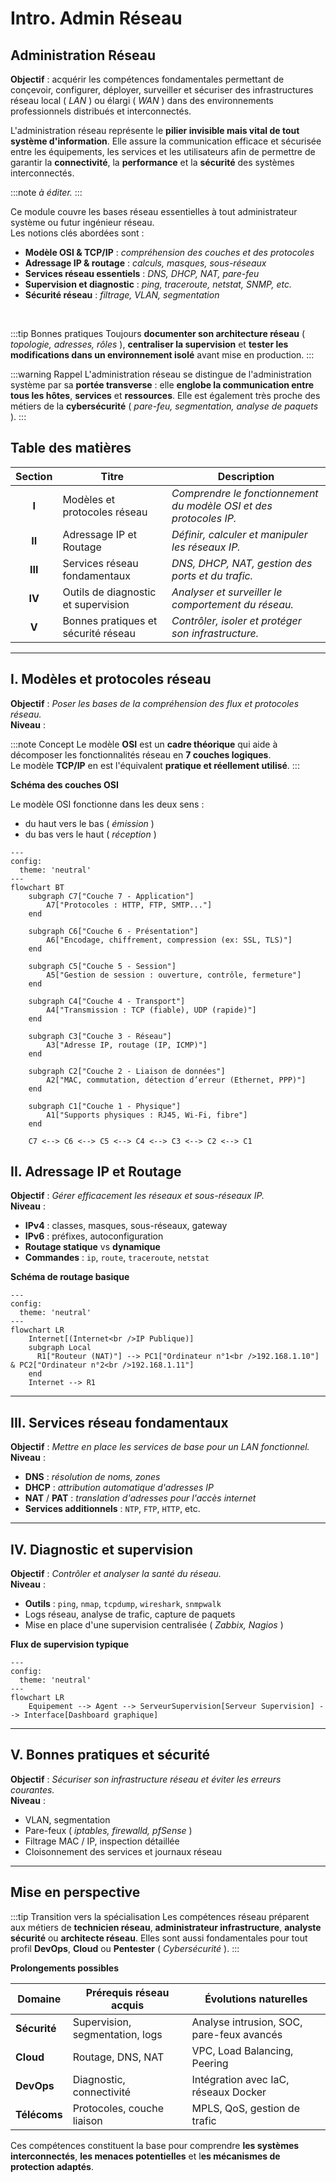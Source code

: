 
# Intro. Admin Réseau

## Administration Réseau

**Objectif** : acquérir les compétences fondamentales permettant de conçevoir, configurer, déployer, surveiller et sécuriser des
infrastructures réseau local ( _LAN_ ) ou élargi ( _WAN_ ) dans des environnements professionnels distribués et interconnectés.

L'administration réseau représente le **pilier invisible mais vital de tout système d'information**. Elle assure la communication efficace et
sécurisée entre les équipements, les services et les utilisateurs afin de permettre de garantir la **connectivité**, la **performance** et la
**sécurité** des systèmes interconnectés.

:::note
_à éditer._
:::

Ce module couvre les bases réseau essentielles à tout administrateur système ou futur ingénieur réseau.<br />
Les notions clés abordées sont :

-   **Modèle OSI & TCP/IP** : _compréhension des couches et des protocoles_
-   **Adressage IP & routage** : _calculs, masques, sous-réseaux_
-   **Services réseau essentiels** : _DNS, DHCP, NAT, pare-feu_
-   **Supervision et diagnostic** : _ping, traceroute, netstat, SNMP, etc._
-   **Sécurité réseau** : _filtrage, VLAN, segmentation_

<br />

:::tip Bonnes pratiques
Toujours **documenter son architecture réseau** ( _topologie, adresses, rôles_ ), **centraliser la supervision** et
**tester les modifications dans un environnement isolé** avant mise en production.
:::

:::warning Rappel
L'administration réseau se distingue de l'administration système par sa **portée transverse** : elle **englobe la communication entre
tous les hôtes**, **services** et **ressources**. Elle est également très proche des métiers de la **cybersécurité**
( _pare-feu, segmentation, analyse de paquets_ ).
:::

## Table des matières

| Section | Titre                               | Description                                                        |
| :-----: | ----------------------------------- | ------------------------------------------------------------------ |
|  **I**  | Modèles et protocoles réseau        | _Comprendre le fonctionnement du modèle OSI et des protocoles IP._ |
| **II**  | Adressage IP et Routage             | _Définir, calculer et manipuler les réseaux IP._                   |
| **III** | Services réseau fondamentaux        | _DNS, DHCP, NAT, gestion des ports et du trafic._                  |
| **IV**  | Outils de diagnostic et supervision | _Analyser et surveiller le comportement du réseau._                |
|  **V**  | Bonnes pratiques et sécurité réseau | _Contrôler, isoler et protéger son infrastructure._                |

---

## I. Modèles et protocoles réseau

**Objectif** : _Poser les bases de la compréhension des flux et protocoles réseau._<br />
**Niveau** : <Badge niveau="Débutant" />

:::note Concept
Le modèle **OSI** est un **cadre théorique** qui aide à décomposer les fonctionnalités réseau en **7 couches logiques**.<br />
Le modèle **TCP/IP** en est l'équivalent **pratique et réellement utilisé**.
:::

**Schéma des couches OSI**

Le modèle OSI fonctionne dans les deux sens :

-   du haut vers le bas ( _émission_ )
-   du bas vers le haut ( _réception_ )

```mermaid
---
config:
  theme: 'neutral'
---
flowchart BT
    subgraph C7["Couche 7 - Application"]
        A7["Protocoles : HTTP, FTP, SMTP..."]
    end

    subgraph C6["Couche 6 - Présentation"]
        A6["Encodage, chiffrement, compression (ex: SSL, TLS)"]
    end

    subgraph C5["Couche 5 - Session"]
        A5["Gestion de session : ouverture, contrôle, fermeture"]
    end

    subgraph C4["Couche 4 - Transport"]
        A4["Transmission : TCP (fiable), UDP (rapide)"]
    end

    subgraph C3["Couche 3 - Réseau"]
        A3["Adresse IP, routage (IP, ICMP)"]
    end

    subgraph C2["Couche 2 - Liaison de données"]
        A2["MAC, commutation, détection d’erreur (Ethernet, PPP)"]
    end

    subgraph C1["Couche 1 - Physique"]
        A1["Supports physiques : RJ45, Wi-Fi, fibre"]
    end

    C7 <--> C6 <--> C5 <--> C4 <--> C3 <--> C2 <--> C1
```

## II. Adressage IP et Routage

**Objectif** : _Gérer efficacement les réseaux et sous-réseaux IP._<br />
**Niveau** : <Badge niveau="Intermédiaire" />

-   **IPv4** : classes, masques, sous-réseaux, gateway
-   **IPv6** : préfixes, autoconfiguration
-   **Routage statique** vs **dynamique**
-   **Commandes** : `ip`, `route`, `traceroute`, `netstat`

**Schéma de routage basique**

```mermaid
---
config:
  theme: 'neutral'
---
flowchart LR
    Internet[(Internet<br />IP Publique)]
    subgraph Local
      R1["Routeur (NAT)"] --> PC1["Ordinateur n°1<br />192.168.1.10"] & PC2["Ordinateur n°2<br />192.168.1.11"]
    end
    Internet --> R1
```

---

## III. Services réseau fondamentaux

**Objectif** : _Mettre en place les services de base pour un LAN fonctionnel._<br />
**Niveau** : <Badge niveau="Intermédiaire" />

-   **DNS** : _résolution de noms, zones_
-   **DHCP** : _attribution automatique d'adresses IP_
-   **NAT** / **PAT** : _translation d'adresses pour l'accès internet_
-   **Services additionnels** : `NTP`, `FTP`, `HTTP`, etc.

---

## IV. Diagnostic et supervision

**Objectif** : _Contrôler et analyser la santé du réseau._<br />
**Niveau** : <Badge niveau="Avancé" />

-   **Outils** : `ping`, `nmap`, `tcpdump`, `wireshark`, `snmpwalk`
-   Logs réseau, analyse de trafic, capture de paquets
-   Mise en place d'une supervision centralisée ( _Zabbix, Nagios_ )

**Flux de supervision typique**

```mermaid
---
config:
  theme: 'neutral'
---
flowchart LR
    Equipement --> Agent --> ServeurSupervision[Serveur Supervision] --> Interface[Dashboard graphique]
```

---

## V. Bonnes pratiques et sécurité

**Objectif** : _Sécuriser son infrastructure réseau et éviter les erreurs courantes._<br />
**Niveau** : <Badge niveau="Avancé" />

-   VLAN, segmentation
-   Pare-feux ( _iptables, firewalld, pfSense_ )
-   Filtrage MAC / IP, inspection détaillée
-   Cloisonnement des services et journaux réseau

---

## Mise en perspective

:::tip Transition vers la spécialisation
Les compétences réseau préparent aux métiers de **technicien réseau**, **administrateur infrastructure**, **analyste sécurité**
ou **architecte réseau**. Elles sont aussi fondamentales pour tout profil **DevOps**, **Cloud** ou **Pentester** ( _Cybersécurité_ ).
:::

**Prolongements possibles**

| Domaine      | Prérequis réseau acquis         | Évolutions naturelles                     |
| ------------ | ------------------------------- | ----------------------------------------- |
| **Sécurité** | Supervision, segmentation, logs | Analyse intrusion, SOC, pare-feux avancés |
| **Cloud**    | Routage, DNS, NAT               | VPC, Load Balancing, Peering              |
| **DevOps**   | Diagnostic, connectivité        | Intégration avec IaC, réseaux Docker      |
| **Télécoms** | Protocoles, couche liaison      | MPLS, QoS, gestion de trafic              |

Ces compétences constituent la base pour comprendre **les systèmes interconnectés**, **les menaces potentielles** et
l**es mécanismes de protection adaptés**.

